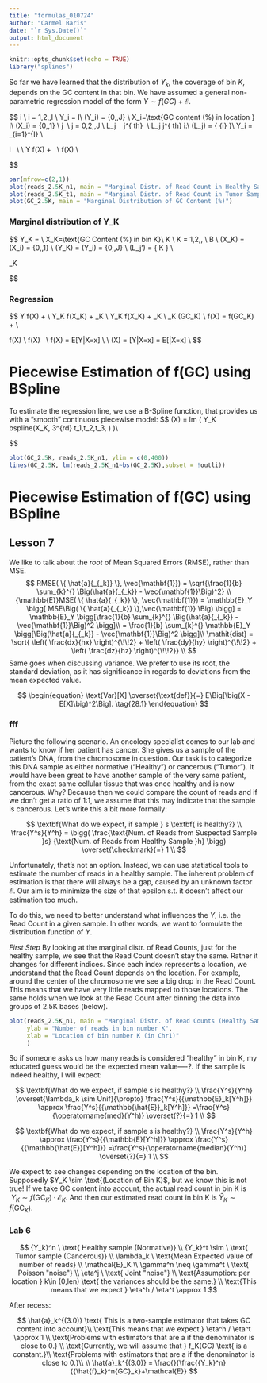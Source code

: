 ```yaml
---
title: "formulas_010724"
author: "Carmel Baris"
date: "`r Sys.Date()`"
output: html_document
---
```


```r
knitr::opts_chunk$set(echo = TRUE)
library("splines")
```

So far we have learned that the distribution of $Y_k$, the coverage of bin $K$, depends on the GC content in that bin. We have assumed a general non-parametric regression model of the form $Y \sim f(GC) + \mathcal{E}$. \n


$$
i \text{ is the location within the chromosome being sequenced}\\
i = 1,2,\cdots,I \\
Y_i = \text{Count of Reads in location } I\\
\Omega(Y_i) = \big\{0,\cdots,J\big\} \\
X_i=\text{GC content (%) in location } I\\
\Omega(X_i) = \big\{0,\cdots,1\big\} \\
j \ \text{ is the serial number of a given Read that starts a sequencing fragment}\\
j = 0,2,\cdots,J \\
L_j \ \text{ is the chromosomal location of the } \ j^{\ th} \ \text{ Read}\\
\text{In other words, } L_j \text{ maps each } j^{\ th} \text{ Read to its location } i:\\
\Omega(L_j) = \{ {i} \}\\
Y_i = \sum_{i=1}^{I} \big[𝟙_{L_j=i} \big] \\

\text{For a given location } i \text{ (bin size = 1), we assume that} \  \\
\text{ the regression model is of the non-parametric form: } \\
Y \sim f(X) + \mathcal{E} \ \ \\
\text{where } f(X) \text{ is the regression function that ties the number of reads (Y) to GC-content (X).} \\ 

$$

```r
par(mfrow=c(2,1))
plot(reads_2.5K_n1, main = "Marginal Distr. of Read Count in Healthy Sample", ylim=c(0,600))
plot(reads_2.5K_t1, main = "Marginal Distr. of Read Count in Tumor Sample", ylim=c(0,600))
plot(GC_2.5K, main = "Marginal Distribution of GC Content (%)")
```

### Marginal distribution of Y_K
$$
Y_K = \text{Count of Reads in bin K}\\
X_K=\text{GC Content (%) in bin K}\\
K \text{ is the serial number of a given bin}\\
K = 1,2,\cdots,\frac{\ I}{B} \\
\text{ (where } B \text{ is the bin size)} \\
\Omega(X_K) = \Omega(X_i) = \big\{0,\cdots,1\big\} \\
\Omega(Y_K) = \Omega(Y_i) = \big\{0,\cdots,J\big\} \\
\Omega(L_j') = \big\{ K \big\} \\

\lambda_K

$$


### Regression  
$$
\textbf{Regression model is of the form: } 
Y \sim f(X) + \mathcal{E} \\
Y_K \sim f(X_K) + \mathcal{E}_K  \\
Y_K \sim f(X_K) + \mathcal{E}_K \\
\hat{Y}_K \sim \hat{f}(GC_K) \\
f(X) = \overline{Y_K} \sim f(GC_K) + \mathcal{E}  \\

\text{To estimate } f(X) \text{ we apply the} \textbf{ Method of Moments (MoM).} \\
\text{First, we define the dependent variable } f(X) \ \text{ to be a conditional expectation:} \\
f(X) = E[Y|X=x] \\
\text{Second, we substitute the conditional expectation with the sample average:} \\
\hat{f}(X) = \hat{E}[Y|X=x] = E[\hat{Y}|X=x] \\
\text{Third, we apply OLS by which the line of mean values converges with the regression line. }
$$

# Piecewise Estimation of f(GC) using BSpline
To estimate the regression line, we use a B-Spline function, 
that provides us with a "smooth" continuous piecewise model:
$$
\hat{f}(X) = lm \bigg( Y_K \sim bspline(X_K, 3^{rd} \text{ degree, knots = } t_1,t_2,t_3, \dots ) \bigg)\\

$$


```r
plot(GC_2.5K, reads_2.5K_n1, ylim = c(0,400))
lines(GC_2.5K, lm(reads_2.5K_n1~bs(GC_2.5K),subset = !outli))
```


# Piecewise Estimation of f(GC) using BSpline
## Lesson 7
We like to talk about the *root* of Mean Squared Errors (RMSE), rather than MSE.
$$ RMSE( \{ \hat{a}{_{_k}} \}, \vec{\mathbf{1}}) = \sqrt{\frac{1}{b} \sum_{k}^{} \Big(\hat{a}{_{_k}} - \vec{\mathbf{1}}\Big)^2} \\
{\mathbb{E}}MSE( \{ \hat{a}{_{_k}} \}, \vec{\mathbf{1}}) 
  = \mathbb{E}_Y \bigg[ MSE\Big( \{ \hat{a}{_{_k}} \},\vec{\mathbf{1}} \Big) \bigg] 
  = \mathbb{E}_Y \bigg[\frac{1}{b} \sum_{k}^{} \Big(\hat{a}{_{_k}} - \vec{\mathbf{1}}\Big)^2 \bigg]\\
  = \frac{1}{b} \sum_{k}^{} \mathbb{E}_Y \bigg[\Big(\hat{a}{_{_k}} - \vec{\mathbf{1}}\Big)^2 \bigg]\\
\mathit{dist} = 
\sqrt{ \left( \frac{dx}{hx} \right)^{\!\!2} +  \left( \frac{dy}{hy} \right)^{\!\!2} +  \left( \frac{dz}{hz} \right)^{\!\!2}}
\\
$$
Same goes when discussing variance. We prefer to use its root, the standard deviation, as it has significance in regards to deviations from the mean expected value.\n


$$
\begin{equation}
\text{Var}[X] \overset{\text{def}}{=} E\Big[\big(X - E[X]\big)^2\Big].
\tag{28.1}
\end{equation}
$$



### fff

Picture the following scenario.
An oncology specialist comes to our lab and wants to know if her patient has cancer.
She gives us a sample of the patient's DNA, from the chromosome in question.
Our task is to categorize this DNA sample as either normative ("Healthy") or cancerous ("Tumor").
It would have been great to have another sample of the very same patient,
 from the exact same cellular tissue that was once healthy and is now cancerous. 
Why? Because then we could compare the count of reads and if we don't get a ratio of 1:1, 
  we assume that this may indicate that the sample is cancerous.
Let's write this a bit more formally:

$$ 
\textbf{What do we expect, if sample } s \textbf{ is healthy?} \\
    \frac{Y^s}{Y^h} =
\bigg(
    \frac{\text{Num. of Reads from Suspected Sample }s}
         {\text{Num. of Reads from Healthy Sample }h} 
            \bigg) 
    \overset{\checkmark}{=} 1
    \\
$$


Unfortunately, that's not an option. 
Instead, we can use  statistical tools to estimate the number of reads in a healthy sample.
The inherent problem of estimation is that there will always be a gap, caused by an unknown factor $\mathcal{E}$.
Our aim is to minimize the size of that epsilon s.t. it doesn't affect our estimation too much.

To do this, we need to better understand what influences the $Y$, i.e. the Read Count in a given sample.
In other words, we want to formulate the distribution function of $Y$.

*First Step*
By looking at the marginal distr. of Read Counts, just for the healthy sample, we see that the Read Count doesn't stay the same.
Rather it changes for different indices. 
Since each index represents a location, we understand that the Read Count depends on the location. 
For example, around the center of the chromosome we see a big drop in the Read Count.
This means that we have very little reads mapped to those locations.
The same holds when we look at the Read Count after binning the data into groups of 2.5K bases (below).

```r
plot(reads_2.5K_n1, main = "Marginal Distr. of Read Counts (Healthy Sample)", ylim=c(0,600),
     ylab = "Number of reads in bin number K",
     xlab = "Location of bin number K (in Chr1)"
     )
```

So if someone asks us how many reads is considered "healthy" in bin K, my educated guess would be the expected mean value----?.
If the sample is indeed healthy, I will expect:

$$ 
\textbf{What do we expect, if sample s is healthy?} \\
    \frac{Y^s}{Y^h} 
      \overset{\lambda_k \sim Unif}{\propto} \frac{Y^s}{{\mathbb{E}_k[Y^h]}} 
      \approx \frac{Y^s}{{\mathbb{\hat{E}}_k[Y^h]}} 
      =\frac{Y^s}{\operatorname{med}(Y^h)} 
    \overset{?}{=} 1
    \\
$$


$$ 
\textbf{What do we expect, if sample s is healthy?} \\
    \frac{Y^s}{Y^h} 
      \approx \frac{Y^s}{{\mathbb{E}[Y^h]}} 
      \approx \frac{Y^s}{{\mathbb{\hat{E}}[Y^h]}} 
      =\frac{Y^s}{\operatorname{median}(Y^h)} 
    \overset{?}{=} 1
    \\
$$


We expect to see changes depending on the location of the bin. \n
Supposedly $Y_K \sim \text{(Location of Bin K)$, but we know this is not true! \n
If we take GC content into account, the actual read count in bin K is $\ Y_K \sim f(\text{GC}{_{K}}) \cdot \mathcal{E}_{K}$. \n
And then our estimated read count in bin K is $\hat{Y}_K \sim \hat{f}(\text{GC}_{K})$.



### Lab 6
$$
{Y_k}^n \ \text{ Healthy sample (Normative)} \\
{Y_k}^t \sim  \ \text{ Tumor sample (Cancerous)} \\
\lambda_k \ \text{Mean Expected value of number of reads} \\
\mathcal{E}_K \\
\gamma^n \neq \gamma^t \ \text{ Poisson "noise"} \\
\eta^j \ \text{ Joint "noise"} \\
\text{Assumption: per location } k\in (0,len) \text{ the variances should be the same.} \\
\text{This means that we expect } \eta^h / \eta^t \approx 1
$$

After recess:

$$
\hat{a}_k^{(3.0)} \text{ This is a two-sample estimator that takes GC content into account}\\
\text{This means that we expect } \eta^h / \eta^t \approx 1 \\
\text{Problems with estimators that are a if the denominator is close to 0.} \\
\text{Currently, we will assume that } f_K(GC) \text{ is a constant.}\\
\text{Problems with estimators that are a if the denominator is close to 0.}\\
\\
\hat{a}_k^{(3.0)} = \frac{}{\frac{{Y_k}^n}{{\hat{f}_k}^n{GC}_k}+\mathcal{E}}
$$
